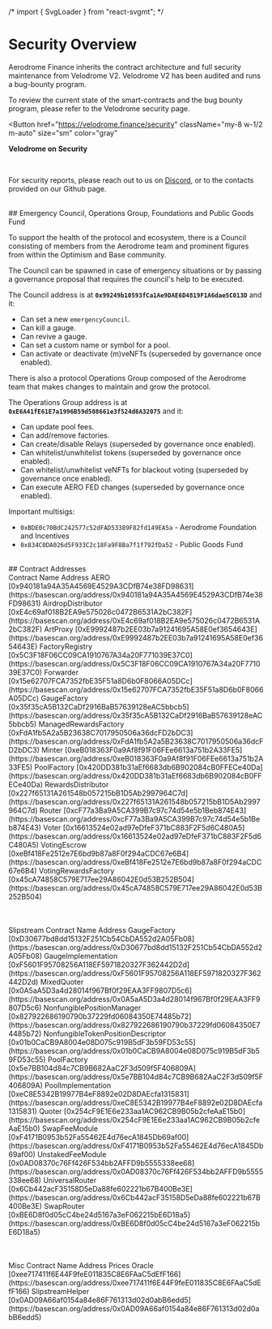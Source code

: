 /* import { SvgLoader } from "react-svgmt"; */

# Security Overview

Aerodrome Finance inherits the contract architecture and full security
maintenance from Velodrome V2. Velodrome V2 has been audited and runs a
bug-bounty program.

To review the current state of the smart-contracts and the bug bounty program,
please refer to the Velodrome security page.

<Button
  href="https://velodrome.finance/security"
  className="my-8 w-1/2 m-auto"
  size="sm"
  color="gray"
>
  <strong>Velodrome on Security</strong>
</Button>

<br />

For security reports, please reach out to us on <a className="text-primary
underline hover:no-underline underline-offset-2"
href="https://discord.gg/aerodrome">Discord</a>, or to the contacts provided on
our Github page.

<div id="emergency"></div>
<br />
## Emergency Council, Operations Group, Foundations and Public Goods Fund

To support the health of the protocol and ecosystem, there is a Council
consisting of members from the Aerodrome team and prominent figures from within
the Optimism and Base community.

The Council can be spawned in case of emergency situations or by passing
a governance proposal that requires the council's help to be executed.

The Council address is at **`0x99249b10593fCa1Ae9DAE6D4819F1A6dae5C013D`** and it:

- Can set a new `emergencyCouncil`.
- Can kill a gauge.
- Can revive a gauge.
- Can set a custom name or symbol for a pool.
- Can activate or deactivate (m)veNFTs (superseded by governance once enabled).

There is also a protocol Operations Group composed of the Aerodrome team that makes changes to maintain and grow the protocol.

The Operations Group address is at **`0xE6A41fE61E7a1996B59d508661e3f524d6A32075`** and it:

- Can update pool fees.
- Can add/remove factories.
- Can create/disable Relays (superseded by governance once enabled).
- Can whitelist/unwhitelist tokens (superseded by governance once enabled).
- Can whitelist/unwhitelist veNFTs for blackout voting (superseded by governance once enabled).
- Can execute AERO FED changes (superseded by governance once enabled).

Important multisigs:

- `0xBDE0c70BdC242577c52dFAD53389F82fd149EA5a` - Aerodrome Foundation and Incentives
- `0x834C0DA026d5F933C2c18Fa9F8Ba7f1f792fDa52` - Public Goods Fund

<div id="contracts"></div>
<br />
## Contract Addresses

<br />

<Table striped>
  <Table.Head className="bg-primary text-white dark:bg-50">
    <Table.HeadCell>Contract Name</Table.HeadCell>
    <Table.HeadCell>Address</Table.HeadCell>
  </Table.Head>
  <Table.Body className="font-mono">
    <Table.Row>
      <Table.Cell>AERO</Table.Cell>
      <Table.Cell>
        [0x940181a94A35A4569E4529A3CDfB74e38FD98631](https://basescan.org/address/0x940181a94A35A4569E4529A3CDfB74e38FD98631)
      </Table.Cell>
    </Table.Row>
    <Table.Row>
      <Table.Cell>AirdropDistributor</Table.Cell>
      <Table.Cell>
        [0xE4c69af018B2EA9e575026c0472B6531A2bC382F](https://basescan.org/address/0xE4c69af018B2EA9e575026c0472B6531A2bC382F)
      </Table.Cell>
    </Table.Row>
    <Table.Row>
      <Table.Cell>ArtProxy</Table.Cell>
      <Table.Cell>
        [0xE9992487b2EE03b7a91241695A58E0ef3654643E](https://basescan.org/address/0xE9992487b2EE03b7a91241695A58E0ef3654643E)
      </Table.Cell>
    </Table.Row>
    <Table.Row>
      <Table.Cell>FactoryRegistry</Table.Cell>
      <Table.Cell>
        [0x5C3F18F06CC09CA1910767A34a20F771039E37C0](https://basescan.org/address/0x5C3F18F06CC09CA1910767A34a20F771039E37C0)
      </Table.Cell>
    </Table.Row>
    <Table.Row>
      <Table.Cell>Forwarder</Table.Cell>
      <Table.Cell>
        [0x15e62707FCA7352fbE35F51a8D6b0F8066A05DCc](https://basescan.org/address/0x15e62707FCA7352fbE35F51a8D6b0F8066A05DCc)
      </Table.Cell>
    </Table.Row>
    <Table.Row>
      <Table.Cell>GaugeFactory</Table.Cell>
      <Table.Cell>
        [0x35f35cA5B132CaDf2916BaB57639128eAC5bbcb5](https://basescan.org/address/0x35f35cA5B132CaDf2916BaB57639128eAC5bbcb5)
      </Table.Cell>
    </Table.Row>
    <Table.Row>
      <Table.Cell>ManagedRewardsFactory</Table.Cell>
      <Table.Cell>
        [0xFdA1fb5A2a5B23638C7017950506a36dcFD2bDC3](https://basescan.org/address/0xFdA1fb5A2a5B23638C7017950506a36dcFD2bDC3)
      </Table.Cell>
    </Table.Row>
    <Table.Row>
      <Table.Cell>Minter</Table.Cell>
      <Table.Cell>
        [0xeB018363F0a9Af8f91F06FEe6613a751b2A33FE5](https://basescan.org/address/0xeB018363F0a9Af8f91F06FEe6613a751b2A33FE5)
      </Table.Cell>
    </Table.Row>
    <Table.Row>
      <Table.Cell>PoolFactory</Table.Cell>
      <Table.Cell>
        [0x420DD381b31aEf6683db6B902084cB0FFECe40Da](https://basescan.org/address/0x420DD381b31aEf6683db6B902084cB0FFECe40Da)
      </Table.Cell>
    </Table.Row>
    <Table.Row>
      <Table.Cell>RewardsDistributor</Table.Cell>
      <Table.Cell>
        [0x227f65131A261548b057215bB1D5Ab2997964C7d](https://basescan.org/address/0x227f65131A261548b057215bB1D5Ab2997964C7d)
      </Table.Cell>
    </Table.Row>
    <Table.Row>
      <Table.Cell>Router</Table.Cell>
      <Table.Cell>
        [0xcF77a3Ba9A5CA399B7c97c74d54e5b1Beb874E43](https://basescan.org/address/0xcF77a3Ba9A5CA399B7c97c74d54e5b1Beb874E43)
      </Table.Cell>
    </Table.Row>
    <Table.Row>
      <Table.Cell>Voter</Table.Cell>
      <Table.Cell>
        [0x16613524e02ad97eDfeF371bC883F2F5d6C480A5](https://basescan.org/address/0x16613524e02ad97eDfeF371bC883F2F5d6C480A5)
      </Table.Cell>
    </Table.Row>
    <Table.Row>
      <Table.Cell>VotingEscrow</Table.Cell>
      <Table.Cell>
        [0xeBf418Fe2512e7E6bd9b87a8F0f294aCDC67e6B4](https://basescan.org/address/0xeBf418Fe2512e7E6bd9b87a8F0f294aCDC67e6B4)
      </Table.Cell>
    </Table.Row>
    <Table.Row>
      <Table.Cell>VotingRewardsFactory</Table.Cell>
      <Table.Cell>
        [0x45cA74858C579E717ee29A86042E0d53B252B504](https://basescan.org/address/0x45cA74858C579E717ee29A86042E0d53B252B504)
      </Table.Cell>
    </Table.Row>
  </Table.Body>
</Table>

<br />

<Table striped>
  <Table.Head>
    <Table.HeadCell>Slipstream Contract Name</Table.HeadCell>
    <Table.HeadCell>Address</Table.HeadCell>
  </Table.Head>
  <Table.Body className="font-mono">
    <Table.Row>
      <Table.Cell>GaugeFactory</Table.Cell>
      <Table.Cell>
        [0xD30677bd8dd15132F251Cb54CbDA552d2A05Fb08](https://basescan.org/address/0xD30677bd8dd15132F251Cb54CbDA552d2A05Fb08)
      </Table.Cell>
    </Table.Row>
    <Table.Row>
      <Table.Cell>GaugeImplementation</Table.Cell>
      <Table.Cell>
        [0xF5601F95708256A118EF5971820327F362442D2d](https://basescan.org/address/0xF5601F95708256A118EF5971820327F362442D2d)
      </Table.Cell>
    </Table.Row>
    <Table.Row>
      <Table.Cell>MixedQuoter</Table.Cell>
      <Table.Cell>
        [0x0A5aA5D3a4d28014f967Bf0f29EAA3FF9807D5c6](https://basescan.org/address/0x0A5aA5D3a4d28014f967Bf0f29EAA3FF9807D5c6)
      </Table.Cell>
    </Table.Row>
    <Table.Row>
      <Table.Cell>NonfungiblePositionManager</Table.Cell>
      <Table.Cell>
        [0x827922686190790b37229fd06084350E74485b72](https://basescan.org/address/0x827922686190790b37229fd06084350E74485b72)
      </Table.Cell>
    </Table.Row>
    <Table.Row>
      <Table.Cell>NonfungibleTokenPositionDescriptor</Table.Cell>
      <Table.Cell>
        [0x01b0CaCB9A8004e08D075c919B5dF3b59FD53c55](https://basescan.org/address/0x01b0CaCB9A8004e08D075c919B5dF3b59FD53c55)
      </Table.Cell>
    </Table.Row>
    <Table.Row>
      <Table.Cell>PoolFactory</Table.Cell>
      <Table.Cell>
        [0x5e7BB104d84c7CB9B682AaC2F3d509f5F406809A](https://basescan.org/address/0x5e7BB104d84c7CB9B682AaC2F3d509f5F406809A)
      </Table.Cell>
    </Table.Row>
    <Table.Row>
      <Table.Cell>PoolImplementation</Table.Cell>
      <Table.Cell>
        [0xeC8E5342B19977B4eF8892e02D8DAEcfa1315831](https://basescan.org/address/0xeC8E5342B19977B4eF8892e02D8DAEcfa1315831)
      </Table.Cell>
    </Table.Row>
    <Table.Row>
      <Table.Cell>Quoter</Table.Cell>
      <Table.Cell>
        [0x254cF9E1E6e233aa1AC962CB9B05b2cfeAaE15b0](https://basescan.org/address/0x254cF9E1E6e233aa1AC962CB9B05b2cfeAaE15b0)
      </Table.Cell>
    </Table.Row>
    <Table.Row>
      <Table.Cell>SwapFeeModule</Table.Cell>
      <Table.Cell>
        [0xF4171B0953b52Fa55462E4d76ecA1845Db69af00](https://basescan.org/address/0xF4171B0953b52Fa55462E4d76ecA1845Db69af00)
      </Table.Cell>
    </Table.Row>
    <Table.Row>
      <Table.Cell>UnstakedFeeModule</Table.Cell>
      <Table.Cell>
        [0x0AD08370c76Ff426F534bb2AFFD9b5555338ee68](https://basescan.org/address/0x0AD08370c76Ff426F534bb2AFFD9b5555338ee68)
      </Table.Cell>
    </Table.Row>
    <Table.Row>
      <Table.Cell>UniversalRouter</Table.Cell>
      <Table.Cell>
        [0x6Cb442acF35158D5eDa88fe602221b67B400Be3E](https://basescan.org/address/0x6Cb442acF35158D5eDa88fe602221b67B400Be3E)
      </Table.Cell>
    </Table.Row>
    <Table.Row>
      <Table.Cell>SwapRouter</Table.Cell>
      <Table.Cell>
        [0xBE6D8f0d05cC4be24d5167a3eF062215bE6D18a5](https://basescan.org/address/0xBE6D8f0d05cC4be24d5167a3eF062215bE6D18a5)
      </Table.Cell>
    </Table.Row>
  </Table.Body>
</Table>

<br />

<Table striped>
  <Table.Head>
    <Table.HeadCell>Misc Contract Name</Table.HeadCell>
    <Table.HeadCell>Address</Table.HeadCell>
  </Table.Head>
  <Table.Body className="font-mono">
    <Table.Row>
      <Table.Cell>Prices Oracle</Table.Cell>
      <Table.Cell>
        [0xee717411f6E44F9feE011835C8E6FAaC5dEfF166](https://basescan.org/address/0xee717411f6E44F9feE011835C8E6FAaC5dEfF166)
      </Table.Cell>
    </Table.Row>
    <Table.Row>
      <Table.Cell>SlipstreamHelper</Table.Cell>
      <Table.Cell>
        [0x0AD09A66af0154a84e86F761313d02d0abB6edd5](https://basescan.org/address/0x0AD09A66af0154a84e86F761313d02d0abB6edd5)
      </Table.Cell>
    </Table.Row>
  </Table.Body>
</Table>
